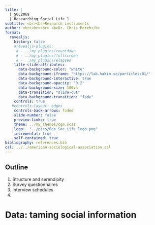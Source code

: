 ```yaml
---
title: |
  | SOC2069
  | Researching Social Life 1
subtitle: <br><br>Research instruments
author: <br><br><br> <b>Dr. Chris Moreh</b>
format: 
  revealjs:
    history: false
    #revealjs-plugins:
     # - ../my_plugins/countdown
     # - ../my_plugins/fullscreen
     # - ../my_plugins/elapsed
    title-slide-attributes:
      data-background-color: "white"
      data-background-iframe: "https://lab.hakim.se/particles/01/"
      data-background-interactive: true
      data-background-opacity: "0.2"
      data-background-size: 100vh
      data-transition: "slide-out"
      data-background-transition: "fade"
    controls: true
   #controls-layout: edges
    controls-back-arrows: faded
    slide-number: false
    preview-links: true
    theme: ../my_themes/cgm.scss
    logo:  "../pics/Res_Soc_Life_logo.png"
    incremental: true
    self-contained: true
bibliography: references.bib
csl: ../../american-sociological-association.csl
---
```


## Outline {background-iframe="https://lab.hakim.se/particles/01/" background-opacity="0.2" transition="slide"}

::: {.outlineslide .nonincremental}
1. Structure and serendipity
2. Survey questionnaires
3. Interview schedules
4.   
:::

# Data: taming social information {background-iframe="https://lab.hakim.se/particles/01/" background-opacity="0.2" transition="slide-in fade-out"}